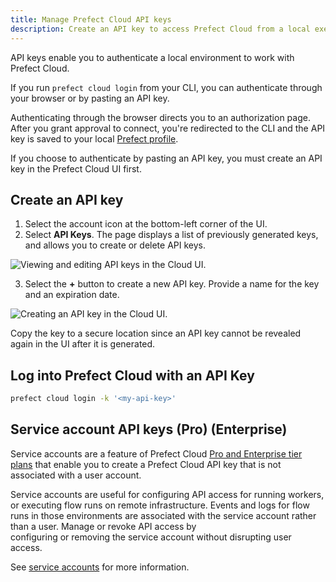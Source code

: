 ```yaml
---
title: Manage Prefect Cloud API keys
description: Create an API key to access Prefect Cloud from a local execution environment.
---
```


API keys enable you to authenticate a local environment to work with Prefect Cloud.

If you run `prefect cloud login` from your CLI, you can authenticate through your browser or by pasting an API key.

Authenticating through the browser directs you to an authorization page.
After you grant approval to connect, you're redirected to the CLI and the API key is saved to your local 
[Prefect profile](/3.0rc/manage/settings-and-profiles/).

If you choose to authenticate by pasting an API key, you must create an API key in the Prefect Cloud UI first.

## Create an API key

1. Select the account icon at the bottom-left corner of the UI.
2. Select **API Keys**.
The page displays a list of previously generated keys, and allows you to create or delete API keys.

![Viewing and editing API keys in the Cloud UI.](/3.0rc/img/ui/cloud-api-keys.png)

3. Select the **+** button to create a new API key.
Provide a name for the key and an expiration date.

![Creating an API key in the Cloud UI.](/3.0rc/img/ui/cloud-new-api-key.png)

<Warning>
Copy the key to a secure location since an API key cannot be revealed again in the UI after it is generated. 
</Warning>

## Log into Prefect Cloud with an API Key

```bash
prefect cloud login -k '<my-api-key>'
```

## Service account API keys (Pro) (Enterprise)

Service accounts are a feature of Prefect Cloud [Pro and Enterprise tier plans](https://www.prefect.io/pricing) that enable you to 
create a Prefect Cloud API key that is not associated with a user account.

Service accounts are useful for configuring API access for running workers, or executing flow runs on remote infrastructure. 
Events and logs for flow runs in those environments are associated with the service account rather than a user. Manage or revoke API access by  
configuring or removing the service account without disrupting user access.

See [service accounts](/3.0rc/manage/cloud/manage-users/service-accounts/) for more information.
